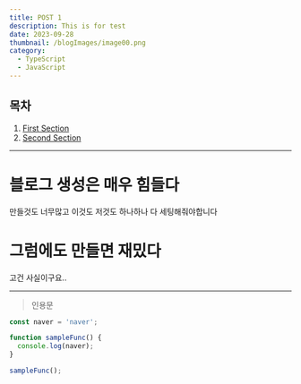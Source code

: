 ```yaml
---
title: POST 1
description: This is for test
date: 2023-09-28
thumbnail: /blogImages/image00.png
category:
  - TypeScript
  - JavaScript
---
```


## 목차
1. [First Section](#블로그-생성은-매우-힘들다)
2. [Second Section](#그럼에도-만들면-재밌다)

---

# 블로그 생성은 매우 힘들다
만들것도 너무많고 이것도 저것도 하나하나 다 세팅해줘야합니다

# 그럼에도 만들면 재밌다
고건 사실이구요..

---
> 인용문

```ts showLineNumbers
const naver = 'naver';

function sampleFunc() {
  console.log(naver);
}

sampleFunc();
```

